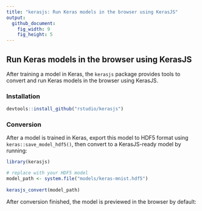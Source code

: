 ```yaml
---
title: "kerasjs: Run Keras models in the browser using KerasJS"
output:
  github_document:
    fig_width: 9
    fig_height: 5
---
```



## Run Keras models in the browser using KerasJS

After training a model in Keras, the `kerasjs` package provides tools to 
convert and run Keras models in the browser using KerasJS.

### Installation

```r
devtools::install_github("rstudio/kerasjs")
```

### Conversion

After a model is trained in Keras, export this model to HDF5 format using
`keras::save_model_hdf5()`, then convert to a KerasJS-ready model by running:

```r
library(kerasjs)

# replace with your HDF5 model
model_path <- system.file("models/keras-mnist.hdf5")
  
kerasjs_convert(model_path)
```

After conversion finished, the model is previewed in the browser by default:



